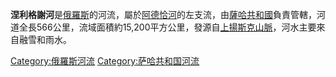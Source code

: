 '''涅利格謝河'''是[[俄羅斯|俄羅斯]]的河流，屬於[[阿德恰河|阿德恰河]]的左支流，由[[薩哈共和國|薩哈共和國]]負責管轄，河道全長566公里，流域面積約15,200平方公里，發源自[[上揚斯克山脈|上揚斯克山脈]]，河水主要來自融雪和雨水。

{{Russia-geo-stub}}

[[Category:俄羅斯河流|Category:俄羅斯河流]]
[[Category:萨哈共和国河流|Category:萨哈共和国河流]]